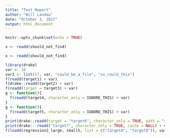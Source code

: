 ```yaml
---
title: "Test Report"
author: "Will Landau"
date: "October 3, 2017"
output: html_document
---
```


```r
knitr::opts_chunk$set(echo = TRUE)
```

```r
x <- readd(should_not_find)
```

```r
x <- readd(should_not_find)
```

```r
library(drake)
var <- 10
var2 <- list(17, var, "could_be_a_file", "so_could_this")
f(readd(target1) + var)
f(drake::readd(target2) + var)
f(readd(target = target3) + var)
g <- function(){
  f(readd(target4, character_only = IGNORE_THIS) + var)
}
g <- function(){
  f(readd(target5, character_only = IGNORE_THIS) + var)
}
print(drake::readd(target = "target6", character_only = TRUE, path = "subdir") + var)
print(drake:::readd("target7", character_only = TRUE, cache = NULL) + var)
f(loadd(regression2_large, small5, list = c("target8", "target9")), var)
```
